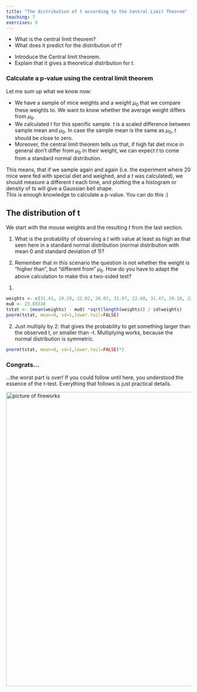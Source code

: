 ```yaml
---
title: "The distribution of t according to the Central Limit Theorem"
teaching: 7
exercises: 0
---
```


:::::::::::::::::::::::::::::::::::::: questions 

- What is the central limit theorem?
- What does it predict for the distribution of $t$?

::::::::::::::::::::::::::::::::::::::::::::::::

::::::::::::::::::::::::::::::::::::: objectives

- Introduce the Central limit theorem.
- Explain that it gives a theoretical distribution for $t$.

::::::::::::::::::::::::::::::::::::::::::::::::


### Calculate a p-value using the central limit theorem

Let me sum up what we know now:  

- We have a sample of mice weights and a weight $\mu_0$ that we compare these weights to. We want to know whether the average weight differs from $\mu_0$.  
- We calculated $t$ for this specific sample. $t$ is a scaled difference between sample mean and $\mu_0$. In case the sample mean is the same as $\mu_0$, $t$ should be close to zero.  
- Moreover, the central limit theorem tells us that, if high fat diet mice in general don't differ from $\mu_0$ in their weight, we can expect $t$ to come from a standard normal distribution.  

This means, that if we sample again and again (i.e. the experiment where 20 mice were fed with special diet and weighed, and a $t$ was calculated), we should measure a different $t$ each time, and plotting the a histogram or density of $t$s will give a Gaussian bell shape.  
This is enough knowledge to calculate a p-value. You can do this :) 


:::::::::::::::::::: challenge

## The distribution of t

We start with the mouse weights and the resulting $t$ from the last section. 

1. What is the probability of observing a $t$ with value at least as high as that seen here in a standard normal distribution (normal distribution with mean 0 and standard deviation of 1)?

2. Remember that in this scenario the question is not whether the weight is "higher than", but "different from" $\mu_0$. How do you have to adapt the above calculation to make this a two-sided test?

:::::::::::::::: solution

1. 

```r
weights <- c(31.41, 28.29, 22.82, 26.07, 31.97, 22.60, 31.47, 29.18, 22.98, 23.26, 23.48, 20.88, 28.44, 30.34, 23.14, 22.80, 24.47, 39.73, 25.71, 22.74)
mu0 <- 23.89338
tstat <- (mean(weights) - mu0) *sqrt(length(weights)) / sd(weights) 
pnorm(tstat, mean=0, sd=1,lower.tail=FALSE)
```

2. Just multiply by 2: that gives the probability to get something larger than the observed t, or smaller than -t. Multiplying works, because the normal distribution is symmetric.
```r
pnorm(tstat, mean=0, sd=1,lower.tail=FALSE)*2
```


::::::::::::::::::::::::::::
::::::::::::::::::::::::::::



### Congrats... 

...the worst part is over! If you could follow until here, you understood the essence of the t-test. Everything that follows is just practical details. 

![](fig/celebrate_pngwing.com.png){width="800px" alt="picture of fireworks"}

